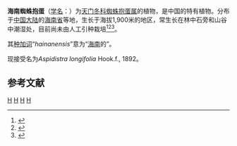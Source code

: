 {{Speciesbox
| name = 海南蜘蛛抱蛋
| status = 
| status_system = 
| image = 
| genus = Aspidistra
| species = hainanensis
| authority = Chun et F.C.How, 1977
}}

'''海南蜘蛛抱蛋'''（[[学名|学名]]：{{lang|la|''Aspidistra hainanensis''}}）为[[天门冬科|天门冬科]][[蜘蛛抱蛋属|蜘蛛抱蛋属]]的植物，是中国的特有植物。分布于[[中国大陆|中国大陆]]的[[海南省|海南省]]等地，生长于海拔1,900米的地区，常生长在林中石旁和山谷中潮湿处，目前尚未由人工引种栽培<ref>{{cite web| url =http://www.bioinfo.cn/db05/KmzwSpecies.php?action=view&id=4983| title =海南蜘蛛抱蛋| work =《中国高等植物数据库全库》| publisher =中国科学院微生物研究所| author =昆明植物研究所| accessdate =2009-02-25| deadurl =yes| archiveurl =https://web.archive.org/web/20160305060008/http://www.bioinfo.cn/db05/KmzwSpecies.php?action=view&id=4983| archivedate =2016-03-05}}</ref><ref>{{cite web |url=http://frps.eflora.cn/frps/Aspidistra%20hainanensis |language=zh-hans |title=海南蜘蛛抱蛋 |publisher=中國植物志 |accessdate=2018-09-27 |archive-date=2018-09-28 |archive-url=https://web.archive.org/web/20180928082942/http://frps.eflora.cn/frps/Aspidistra%20hainanensis |dead-url=no }}</ref><ref>{{cite web |url=http://gdnykx.cnjournals.org/ch/reader/create_pdf.aspx?file_no=20160903&flag=1&journal_id=gdnykx&year_id=2016 |language=zh-hans |title=海南蜘蛛抱蛋屬植物研究概況 |publisher=廣東農業科學 |date=2016-09-03 |accessdate=2018-09-27 |archive-date=2018-09-28 |archive-url=https://web.archive.org/web/20180928084338/http://gdnykx.cnjournals.org/ch/reader/create_pdf.aspx?file_no=20160903&flag=1&journal_id=gdnykx&year_id=2016 |dead-url=no }}</ref>。

其[[种加词|种加词]]“''hainanensis''”意为“[[海南|海南]]的”。

现接受名为''Aspidistra longifolia'' Hook.f., 1892。

== 参考文献 ==
{{reflist}}
{{Taxonbar|from=Q11150213}}

[[Category:蜘蛛抱蛋属|H]]
[[Category:中国特有植物|H]]
[[Category:海南植物|H]]
[[Category:1977年描述的植物|H]]


{{植物小作品}}